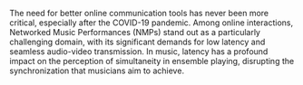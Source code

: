 The need for better online communication tools has never been more critical, especially after the COVID-19 pandemic. Among online interactions, Networked Music Performances (NMPs) stand out as a particularly challenging domain, with its significant demands for low latency and seamless audio-video transmission. In music, latency has a profound impact on the perception of simultaneity in ensemble playing, disrupting the synchronization that musicians aim to achieve.
